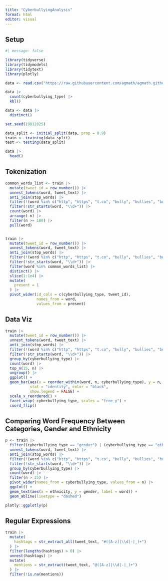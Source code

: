 ```yaml
---
title: "CyberbullyingAnalysis"
format: html
editor: visual
---
```


## Setup

```r
#| message: false

library(tidyverse)
library(tidymodels)
library(tidytext)
library(plotly)

data <- read.csv("https://raw.githubusercontent.com/agmath/agmath.github.io/refs/heads/master/data/classification/cyberbullying_tweets.csv")

data |>
  count(cyberbullying_type) |>
  kbl()

data <- data |>
  distinct()

set.seed(19032025)

data_split <- initial_split(data, prop = 0.9)
train <- training(data_split)
test <- testing(data_split)
```

```r
data |>
  head()
```

## Tokenization

```r
common_words_list <- train |>
  mutate(tweet_id = row_number()) |>
  unnest_tokens(word, tweet_text) |>
  anti_join(stop_words) |>
  filter(!(word %in% c("http", "https", "t.co", "bully", "bullies", "bullied"))) |>
  filter(!str_starts(word, "\\d+")) |>
  count(word) |>
  arrange(-n) |>
  filter(n >= 100) |>
  pull(word)


train |>
  mutate(tweet_id = row_number()) |>
  unnest_tokens(word, tweet_text) |>
  anti_join(stop_words) |>
  filter(!(word %in% c("http", "https", "t.co", "bully", "bullies", "bullied"))) |>
  filter(!str_starts(word, "\\d+")) |>
  filter(word %in% common_words_list) |>
  distinct() |> 
  slice(1:1e4) |> 
  mutate(
    present = 1
  ) |>
  pivot_wider(id_cols = c(cyberbullying_type, tweet_id),
              names_from = word,
              values_from = present)
```

## Data Viz

```r
train |>
  mutate(tweet_id = row_number()) |>
  unnest_tokens(word, tweet_text) |>
  anti_join(stop_words) |>
  filter(!(word %in% c("http", "https", "t.co", "bully", "bullies", "bullied"))) |>
  filter(!str_starts(word, "\\d+")) |>
  group_by(cyberbullying_type) |>
  count(word) |>
  top_n(15, n) |>
  ungroup() |>
  ggplot() +
  geom_bar(aes(x = reorder_within(word, n, cyberbullying_type), y = n, fill = cyberbullying_type),
           stat = "identity", color = "black",
           show.legend = FALSE) +
  scale_x_reordered() +
  facet_wrap(~cyberbullying_type, scales = "free_y") +
  coord_flip()
```

## Comparing Word Frequency Between Categories, Gender and Ethnicity

```r
p <- train |>
  filter((cyberbullying_type == "gender") | (cyberbullying_type == "ethnicity")) |>
  unnest_tokens(word, tweet_text) |>
  anti_join(stop_words) |>
  filter(!(word %in% c("http", "https", "t.co", "bully", "bullies", "bullied", "bullying"))) |>
  filter(!str_starts(word, "\\d+")) |>
  group_by(cyberbullying_type) |>
  count(word) |>
  filter(n > 25) |>
  pivot_wider(names_from = cyberbullying_type, values_from = n) |>
  ggplot() +
  geom_text(aes(x = ethnicity, y = gender, label = word)) +
  geom_abline(linetype = "dashed")

plotly::ggplotly(p)
```

## Regular Expressions

```r
train |>
  mutate(
    hashtags = str_extract_all(tweet_text, "#([A-z]|\\d|-|_)+")
  ) |>
  filter(lengths(hashtags) > 0) |>
  unnest(hashtags) |>
  mutate(
    mentions = str_extract(tweet_text, "@([A-z]|\\d|-|_)+")
  ) |>
  filter(!is.na(mentions))
```

